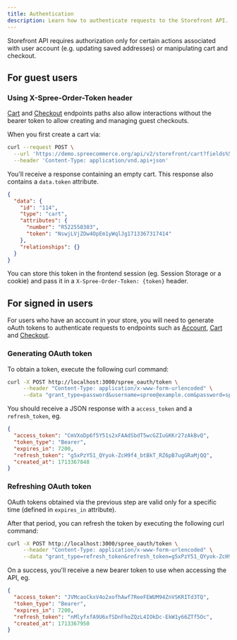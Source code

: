 ```yaml
---
title: Authentication
description: Learn how to authenticate requests to the Storefront API.
---
```


Storefront API requires authorization only for certain actions associated with user account (e.g. updating saved addresses) or manipulating cart and checkout.

## For guest users

### Using X-Spree-Order-Token header

[Cart](/api-reference/storefront/cart) and [Checkout](/api-reference/storefront/checkout) endpoints paths also allow interactions without the bearer token to allow creating and managing guest checkouts.

When you first create a cart via:

```bash
curl --request POST \
  --url 'https://demo.spreecommerce.org/api/v2/storefront/cart?fields%5Bcart%5D=number%2Ctoken' \
  --header 'Content-Type: application/vnd.api+json'
```

You'll receive a response containing an empty cart. This response also contains a `data.token` attribute.

```json
{
  "data": {
    "id": "114",
    "type": "cart",
    "attributes": {
      "number": "R522550303",
      "token": "NswjLVjZOw4OpEm1yWqlJg1713367317414"
    },
    "relationships": {}
  }
}
```

You can store this token in the frontend session (eg. Session Storage or a cookie) and pass it in a `X-Spree-Order-Token: {token}` header.

## For signed in users

For users who have an account in your store, you will need to generate oAuth tokens to authenticate requests to endpoints such as [Account](/api-reference/storefront/account), [Cart](/api-reference/storefront/cart) and [Checkout](/api-reference/storefront/checkout).

### Generating OAuth token

To obtain a token, execute the following curl command:

```bash
curl -X POST http://localhost:3000/spree_oauth/token \
     --header "Content-Type: application/x-www-form-urlencoded" \
     --data "grant_type=password&username=spree@example.com&password=spree123"
```

You should receive a JSON response with a `access_token` and a `refresh_token`, eg.

```json
{
  "access_token": "CmVXoDp6f5Y51s2xFAAdSbdT5wcGZIuGKKr27zAkBvQ",
  "token_type": "Bearer",
  "expires_in": 7200,
  "refresh_token": "g5xPzY51_QYyok-ZcH9f4_btBkT_RZ6pB7ugGRaMjQQ",
  "created_at": 1713367848
}
```

### Refreshing OAuth token

OAuth tokens obtained via the previous step are valid only for a specific time (defined in `expires_in` attribute). 

After that period, you can refresh the token by executing the following curl command:

```bash
curl -X POST http://localhost:3000/spree_oauth/token \
     --header "Content-Type: application/x-www-form-urlencoded" \
     --data "grant_type=refresh_token&refresh_token=g5xPzY51_QYyok-ZcH9f4_btBkT_RZ6pB7ugGRaMjQQ"
```

On a success, you'll receive a new bearer token to use when accessing the API, eg.

```json
{
  "access_token": "JVMcaoCkxV4o2xofhAwf7ReeFEWUM94ZnVSKRITd3TQ",
  "token_type": "Bearer",
  "expires_in": 7200,
  "refresh_token": "nMlyfxfA9U6xfSDnFhoZQzL4IOkDc-EkW1y66ZTf5Oc",
  "created_at": 1713367950
}
```
